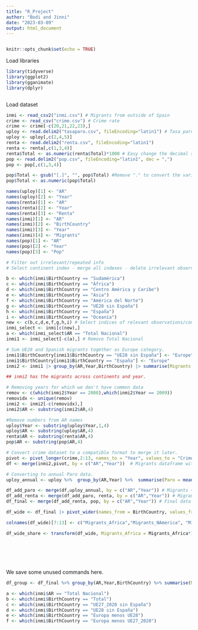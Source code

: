 ```yaml
---
title: "R_Project"
author: "Bodi and Jinni"
date: "2023-03-09"
output: html_document
---
```

```r


```

```r
knitr::opts_chunk$set(echo = TRUE)
```

Load libraries
```r
library(tidyverse)
library(ggplot2)
library(gganimate)
library(dplyr)
```

```r




```

Load dataset
```r
inmi <- read_csv2("inmi.csv") # Migrants from outside of Spain
crime <- read_csv("crime.csv") # Crime rate 
crime <- crime[-c(20,21,22,23),]
uploy <- read.delim2("tasaparo.csv", fileEncoding="latin1") # Tasa paro
uploy <- uploy[,c(2,4,5)] 
renta <- read.delim2("renta.csv", fileEncoding="latin1")
renta <- renta[,c(1,3,4)]
renta$Total <- as.numeric(renta$Total)*1000 # Easy change the decimal symbol. 
pop <- read.delim2("pop.csv", fileEncoding="latin1", dec = ",")
pop <- pop[,c(1,3,4)]

pop$Total <- gsub("[.]", "", pop$Total) #Remove "." to convert the variable to numeric. 
pop$Total <- as.numeric(pop$Total)

names(uploy)[1] <- "AR"
names(uploy)[2] <- "Year"
names(renta)[1] <- "AR"
names(renta)[2] <- "Year"
names(renta)[3] <- "Renta"
names(inmi)[1] <- "AR"
names(inmi)[2] <- "BirthCountry"
names(inmi)[3] <- "Year"
names(inmi)[4] <- "Migrants"
names(pop)[1] <- "AR"
names(pop)[2] <- "Year"
names(pop)[3] <- "Pop"
```


```r
# Filter out irrelevant/repeated info 
# Select continent index - merge all indexes - delete irrelevant observations

b <- which(inmi$BirthCountry == "Sudamérica")
c <- which(inmi$BirthCountry == "África")
d <- which(inmi$BirthCountry == "Centro América y Caribe")
e <- which(inmi$BirthCountry == "Asia")
f <- which(inmi$BirthCountry == "América del Norte")
g <- which(inmi$BirthCountry == "UE28 sin España")
h <- which(inmi$BirthCountry == "España")
i <- which(inmi$BirthCountry == "Oceanía")
new <- c(b,c,d,e,f,g,h,i) # Select indices of relevant observations/continents
inmi_select <- inmi[c(new),] 
a <- which(inmi_select$AR == "Total Nacional")
inmi1 <- inmi_select[-c(a),] # Remove Total Nacional

# Sum UE28 and Spanish migrants together as Europe category. 
inmi1$BirthCountry[inmi1$BirthCountry == "UE28 sin España"] <- "Europe"
inmi1$BirthCountry[inmi1$BirthCountry == "España"] <- "Europe"
inmi2 <- inmi1 |> group_by(AR,Year,BirthCountry) |> summarise(Migrants = sum(Migrants, na.rm = TRUE)) 

## inmi2 has the migrants across continents and year. 

# Removing years for which we don't have common data
remov <- c(which(inmi2$Year == 2008),which(inmi2$Year == 2009)) 
removidx <- unique(remov)
inmi2 <- inmi2[-c(removidx),]
inmi2$AR <- substring(inmi2$AR,4) 

#Remove numbers from AR names 
uploy$Year <- substring(uploy$Year,1,4)
uploy$AR <- substring(uploy$AR,4)
renta$AR <- substring(renta$AR,4)
pop$AR <- substring(pop$AR,4)

# Convert crime dataset to a compatible format to merge it later. 
pivot <- pivot_longer(crime,2:13, names_to = "Year", values_to = "CrimeRate")
df <- merge(inmi2,pivot, by = c("AR","Year"))  # Migrants dataframe with crime rates. 

# Converting to annual Paro data. 
uploy_annual <- uploy %>%  group_by(AR,Year) %>%  summarise(Paro = mean(Total, na.rm = TRUE))

df_add_paro <- merge(df,uploy_annual, by = c("AR","Year")) # Migrants + Crime rates + Unemployment
df_add_renta <- merge(df_add_paro, renta, by = c("AR","Year")) # Migrants + Crime rates + Unemployment + Household income
df_final <- merge(df_add_renta, pop, by = c("AR","Year")) # Final data set so far.

df_wide <- df_final |> pivot_wider(names_from = BirthCountry, values_from = Migrants)  # Final data set with migrants and Birthcountry made wider as column variables. 

colnames(df_wide)[7:13] <- c("Migrants_Africa","Migrants_NAmerica", "Migrants_Asia","Migrants_CAmerica_Caribbean","Migrants_Europe","Migrants_Oceania", "Migrants_SAmerica")

df_wide_share <- transform(df_wide, Migrants_Africa = Migrants_Africa*100/Pop, Migrants_Asia = Migrants_Asia*100/Pop,Migrants_NAmerica = Migrants_NAmerica*100/Pop, Migrants_CAmerica_Caribbean = Migrants_CAmerica_Caribbean*100/Pop, Migrants_SAmerica = Migrants_SAmerica*100/Pop, Migrants_Europe = Migrants_Europe*100/Pop, Migrants_Oceania = Migrants_Oceania*100/Pop)
                           
                      
  
  
  
```



We save some unused commands here. 
```r



df_group <- df_final %>% group_by(AR,Year,BirthCountry) %>% summarise(Migrants = sum(Migrants,na.rm = TRUE), CrimeRate = mean(CrimeRate, na.rm = TRUE)) # Groupped by AR and year to have a clear view of data without giving importance to BirthCountry. 

a <- which(inmi$AR == "Total Nacional")
b <- which(inmi$BirthCountry == "Total")
c <- which(inmi$BirthCountry == "UE27_2020 sin España")
d <- which(inmi$BirthCountry == "UE28 sin España")
e <- which(inmi$BirthCountry == "Europa menos UE28")
f <- which(inmi$BirthCountry == "Europa menos UE27_2020")


```
